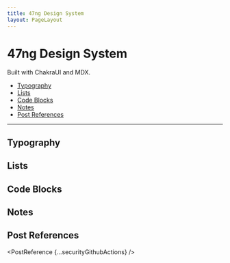 ```yaml
---
title: 47ng Design System
layout: PageLayout
---
```


# 47ng Design System

Built with ChakraUI and MDX.

- [Typography](#typography)
- [Lists](#lists)
- [Code Blocks](#code-blocks)
- [Notes](#notes)
- [Post References](#post-references)

---

## Typography


<Typography />

## Lists


<Lists />

## Code Blocks


<CodeBlocks />

## Notes


<Notes />

## Post References


<PostReference {...securityGithubActions} />
